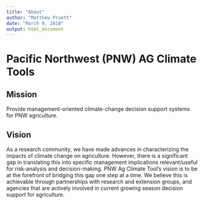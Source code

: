 ---
title: "About"
author: "Matthew Pruett"
date: "March 9, 2018"
output: html_document
---

# Pacific Northwest (PNW) AG Climate Tools

## Mission

Provide management-oriented climate-change decision support systems for PNW agriculture.

## Vision

As a research community, we have made advances in characterizing the impacts of climate change on agriculture. However, there is a significant gap in translating this into specific management implications relevant/useful for risk-analysis and decision-making. PNW Ag Climate Tool's vision is to be at the forefront of bridging this gap one step at a time. We believe this is achievable through partnerships with research and extension groups, and agencies that are actively involved in current growing season decision support for agriculture.
